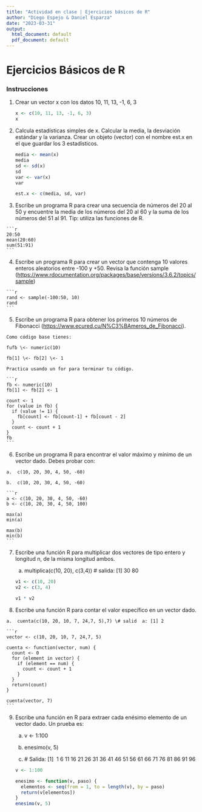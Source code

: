 ```yaml
---
title: "Actividad en clase | Ejercicios básicos de R"
author: "Diego Espejo & Daniel Esparza"
date: "2023-03-31"
output:
  html_document: default
  pdf_document: default
---
```


# Ejercicios Básicos de R

### Instrucciones

1.  Crear un vector x con los datos 10, 11, 13, -1, 6, 3

    ```r
    x <- c(10, 11, 13, -1, 6, 3)
    x
    ```

2.  Calcula estadísticas simples de x. Calcular la media, la desviación estándar y la varianza. Crear un objeto (vector) con el nombre est.x en el que guardar los 3 estadísticos.

    ```r
    media <- mean(x)
    media
    sd <- sd(x)
    sd
    var <- var(x)
    var

    est.x <- c(media, sd, var)
    ```

3.   Escribe un programa R para crear una secuencia de números del 20 al 50 y encuentre la media de los números del 20 al 60 y la suma de los números del 51 al 91. Tip: utiliza las funciones de R.

    ```r
    20:50
    mean(20:60)
    sum(51:91)
    ```

4.   Escribe un programa R para crear un vector que contenga 10 valores enteros aleatorios entre -100 y +50. Revisa la función sample (<https://www.rdocumentation.org/packages/base/versions/3.6.2/topics/sample>)

    ```r
    rand <- sample(-100:50, 10)
    rand
    ```

5.   Escribe un programa R para obtener los primeros 10 números de Fibonacci (<https://www.ecured.cu/N%C3%BAmeros_de_Fibonacci>).

    Como código base tienes:

    fufb \<- numeric(10)

    fb[1] \<- fb[2] \<- 1

    Practica usando un for para terminar tu código.

    ```r
    fb <- numeric(10)
    fb[1] <- fb[2] <- 1

    count <- 1
    for (value in fb) {
      if (value != 1) {
        fb[count] <- fb[count-1] + fb[count - 2]
      }
      count <- count + 1
    }
    fb
    ```

6.   Escribe un programa R para encontrar el valor máximo y mínimo de un vector dado. Debes probar con:

    a.  c(10, 20, 30, 4, 50, -60)

    b.  c(10, 20, 30, 4, 50, -60)

    ```r
    a <- c(10, 20, 30, 4, 50, -60)
    b <- c(10, 20, 30, 4, 50, 100) 

    max(a)
    min(a)

    max(b)
    min(b)
    ```

7.  Escribe una función R para multiplicar dos vectores de tipo entero y longitud n, de la misma longitud ambos.

    a.  multiplica(c(10, 20), c(3,4)) \# salida: [1] 30 80

    ```r
    v1 <- c(10, 20)
    v2 <- c(3, 4)

    v1 * v2
    ```

8.   Escribe una función R para contar el valor específico en un vector dado.

    a.  cuenta(c(10, 20, 10, 7, 24,7, 5),7) \# salid  a: [1] 2

    ```r
    vector <- c(10, 20, 10, 7, 24,7, 5)

    cuenta <- function(vector, num) {
      count <- 0
      for (element in vector) {
        if (element == num) {
          count <- count + 1
        }
      }
      return(count)
    }

    cuenta(vector, 7)
    ```

9.  Escribe una función en R para extraer cada enésimo elemento de un vector dado. Un prueba es:

    a.  v \<- 1:100

    b.  enesimo(v, 5)

    c.  \# Salida: [1]  1 6 11 16 21 26 31 36 41 46 51 56 61 66 71 76 81 86 91 96

    ```r
    v <- 1:100

    enesimo <- function(v, paso) {
      elementos <- seq(from = 1, to = length(v), by = paso)
      return(v[elementos])
    }
    enesimo(v, 5)
    ```
